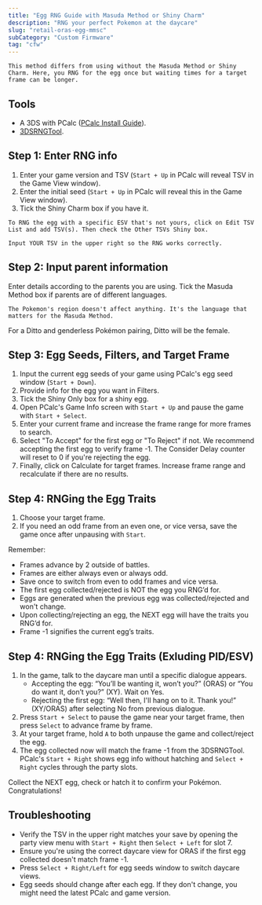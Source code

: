 ```yaml
---
title: "Egg RNG Guide with Masuda Method or Shiny Charm"
description: "RNG your perfect Pokemon at the daycare"
slug: "retail-oras-egg-mmsc"
subCategory: "Custom Firmware"
tag: "cfw"
---
```


```
This method differs from using without the Masuda Method or Shiny Charm. Here, you RNG for the egg once but waiting times for a target frame can be longer.
```

## Tools

- A 3DS with PCalc ([PCalc Install Guide](https://www.pokemonrng.com/misc-3ds-installing-pcalc)).
- [3DSRNGTool](https://github.com/wwwwwwzx/3DSRNGTool/releases).

## Step 1: Enter RNG info

1. Enter your game version and TSV (`Start + Up` in PCalc will reveal TSV in the Game View window).
2. Enter the initial seed (`Start + Up` in PCalc will reveal this in the Game View window).
3. Tick the Shiny Charm box if you have it.

```
To RNG the egg with a specific ESV that's not yours, click on Edit TSV List and add TSV(s). Then check the Other TSVs Shiny box.

Input YOUR TSV in the upper right so the RNG works correctly.
```

## Step 2: Input parent information

Enter details according to the parents you are using. Tick the Masuda Method box if parents are of different languages.

```
The Pokemon's region doesn't affect anything. It's the language that matters for the Masuda Method.
```

For a Ditto and genderless Pokémon pairing, Ditto will be the female.

## Step 3: Egg Seeds, Filters, and Target Frame

1. Input the current egg seeds of your game using PCalc's egg seed window (`Start + Down`).
2. Provide info for the egg you want in Filters.
3. Tick the Shiny Only box for a shiny egg.
4. Open PCalc's Game Info screen with `Start + Up` and pause the game with `Start + Select`.
5. Enter your current frame and increase the frame range for more frames to search.
6. Select "To Accept" for the first egg or "To Reject" if not. We recommend accepting the first egg to verify frame -1. The Consider Delay counter will reset to 0 if you're rejecting the egg.
7. Finally, click on Calculate for target frames. Increase frame range and recalculate if there are no results.

## Step 4: RNGing the Egg Traits

1. Choose your target frame.
2. If you need an odd frame from an even one, or vice versa, save the game once after unpausing with `Start`.

Remember:

- Frames advance by 2 outside of battles.
- Frames are either always even or always odd.
- Save once to switch from even to odd frames and vice versa.
- The first egg collected/rejected is NOT the egg you RNG’d for.
- Eggs are generated when the previous egg was collected/rejected and won't change.
- Upon collecting/rejecting an egg, the NEXT egg will have the traits you RNG’d for.
- Frame -1 signifies the current egg’s traits.

## Step 4: RNGing the Egg Traits (Exluding PID/ESV)

1. In the game, talk to the daycare man until a specific dialogue appears.
   - Accepting the egg: “You’ll be wanting it, won’t you?” (ORAS) or “You do want it, don’t you?” (XY). Wait on Yes.
   - Rejecting the first egg: “Well then, I'll hang on to it. Thank you!” (XY/ORAS) after selecting No from previous dialogue.
2. Press `Start + Select` to pause the game near your target frame, then press `Select` to advance frame by frame.
3. At your target frame, hold `A` to both unpause the game and collect/reject the egg.
4. The egg collected now will match the frame -1 from the 3DSRNGTool. PCalc's `Start + Right` shows egg info without hatching and `Select + Right` cycles through the party slots.

Collect the NEXT egg, check or hatch it to confirm your Pokémon. Congratulations!

## Troubleshooting

- Verify the TSV in the upper right matches your save by opening the party view menu with `Start + Right` then `Select + Left` for slot 7.
- Ensure you're using the correct daycare view for ORAS if the first egg collected doesn't match frame -1.
- Press `Select + Right/Left` for egg seeds window to switch daycare views.
- Egg seeds should change after each egg. If they don't change, you might need the latest PCalc and game version.

